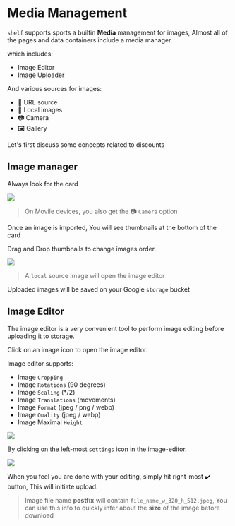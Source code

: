 # Media Management

`shelf` supports sports a builtin **Media** management for images,
Almost all of the pages and data containers include a media manager.

which includes:
- Image Editor
- Image Uploader

And various sources for images:

- 🔗 URL source
- 📁 Local images
- 📷 Camera
- 🖼️ Gallery

Let's first discuss some concepts related to discounts

## Image manager
Always look for the <Lime c='Media' /> card

<Image src='/docs/main/admin-media-1.webp' className='w-full sm:w-3/4 mx-auto mt-5'  />

> On Movile devices, you also get the 📷 `Camera` option

Once an image is imported, You will see thumbnails at the bottom of the card

<Purple c='tip' /> Drag and Drop thumbnails to change images order.

<Image src='/docs/main/admin-media-2.webp' className='w-full sm:w-3/4 mx-auto mt-5'  />

> A `local` source image will open the image editor

Uploaded images will be saved on your Google `storage` bucket

## Image Editor
The image editor is a very convenient tool to perform image editing before
uploading it to storage.

<Purple c='tip' /> Click on an image icon to open the image editor. <br/>

Image editor supports:
- Image `Cropping`
- Image `Rotations` (90 degrees)
- Image `Scaling` (*/2)
- Image `Translations` (movements)
- Image `Format` (jpeg / png / webp)
- Image `Quality` (jpeg / webp)
- Image Maximal `Height`

<Image src='/docs/main/admin-media-3.webp' className='w-full sm:w-3/4 mx-auto mt-5'  />

By clicking on the left-most `settings` icon in the image-editor.

<Image src='/docs/main/admin-media-4.webp' className='w-full sm:w-3/4 mx-auto mt-5'  />

When you feel you are done with your editing, simply hit right-most ✔️ button,
This will initiate upload.

> <Purple c='tip' /> Image file name **postfix** will contain `file_name_w_320_h_512.jpeg`, You
can use this info to quickly infer about the **size** of the image before download
